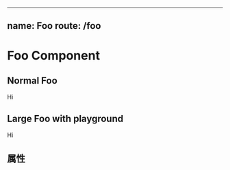 


---
name: Foo
route: /foo
---


# Foo Component

## Normal Foo

<Foo>Hi</Foo>

## Large Foo with playground

<Playground>
    <Foo type="danger">Hi</Foo>
</Playground>

## 属性

<Props of={Foo} />



